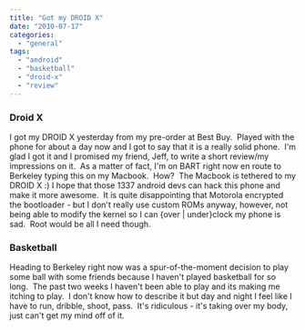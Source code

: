 ```yaml
---
title: "Got my DROID X"
date: "2010-07-17"
categories: 
  - "general"
tags: 
  - "android"
  - "basketball"
  - "droid-x"
  - "review"
---
```


### Droid X

I got my DROID X yesterday from my pre-order at Best Buy.  Played with the phone for about a day now and I got to say that it is a really solid phone.  I'm glad I got it and I promised my friend, Jeff, to write a short review/my impressions on it.  As a matter of fact, I'm on BART right now en route to Berkeley typing this on my Macbook.  How?  The Macbook is tethered to my DROID X :) I hope that those 1337 android devs can hack this phone and make it more awesome.  It is quite disappointing that Motorola encrypted the bootloader - but I don't really use custom ROMs anyway, however, not being able to modify the kernel so I can {over | under}clock my phone is sad.  Root would be all I need though.

### Basketball

Heading to Berkeley right now was a spur-of-the-moment decision to play some ball with some friends because I haven't played basketball for so long.  The past two weeks I haven't been able to play and its making me itching to play.  I don't know how to describe it but day and night I feel like I have to run, dribble, shoot, pass.  It's ridiculous - it's taking over my body, just can't get my mind off of it.
